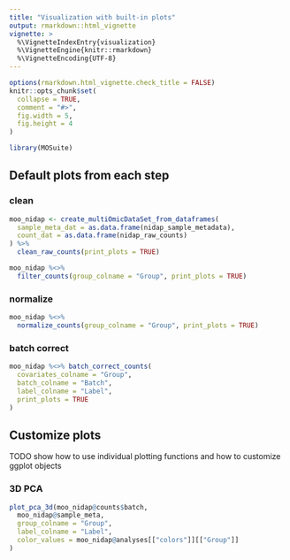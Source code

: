 ```yaml
---
title: "Visualization with built-in plots"
output: rmarkdown::html_vignette
vignette: >
  %\VignetteIndexEntry{visualization}
  %\VignetteEngine{knitr::rmarkdown}
  %\VignetteEncoding{UTF-8}
---
```


```r
options(rmarkdown.html_vignette.check_title = FALSE)
knitr::opts_chunk$set(
  collapse = TRUE,
  comment = "#>",
  fig.width = 5,
  fig.height = 4
)
```

```r
library(MOSuite)
```

## Default plots from each step

### clean

```r
moo_nidap <- create_multiOmicDataSet_from_dataframes(
  sample_meta_dat = as.data.frame(nidap_sample_metadata),
  count_dat = as.data.frame(nidap_raw_counts)
) %>%
  clean_raw_counts(print_plots = TRUE)
```
```r
moo_nidap %<>%
  filter_counts(group_colname = "Group", print_plots = TRUE)
```

### normalize

```r
moo_nidap %<>%
  normalize_counts(group_colname = "Group", print_plots = TRUE)
```

### batch correct

```r
moo_nidap %<>% batch_correct_counts(
  covariates_colname = "Group",
  batch_colname = "Batch",
  label_colname = "Label",
  print_plots = TRUE
)
```


## Customize plots

TODO show how to use individual plotting functions and how to customize ggplot objects

### 3D PCA

```r
plot_pca_3d(moo_nidap@counts$batch,
  moo_nidap@sample_meta,
  group_colname = "Group",
  label_colname = "Label",
  color_values = moo_nidap@analyses[["colors"]][["Group"]]
)
```
